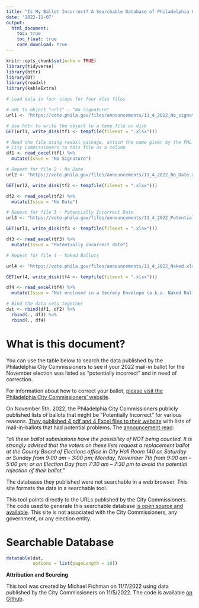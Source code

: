```yaml
---
title: "Is My Ballot Incorrect? A Searchable Database of Philadelphia City Commissioners Potentially Incorrect Ballots"
date: '2022-11-07'
output: 
  html_document:
    toc: true
    toc_float: true
    code_download: true
---
```


```r
knitr::opts_chunk$set(echo = TRUE)
library(tidyverse)
library(httr)
library(DT)
library(readxl)
library(kableExtra)

# Load data in four steps for four xlsx files

# URL to object "url1" - "No Signature"
url1 <- "https://vote.phila.gov/files/announcements/11_4_2022_No_signature.xlsx"

# Use httr to write the object to a temp file on disk
GET(url1, write_disk(tf1 <- tempfile(fileext = ".xlsx")))

# Read the file using readxl package, attach the name given by the PHL
# City Commissioners to this file as a column
df1 <- read_excel(tf1) %>%
  mutate(Issue = "No Signature")

# Repeat for file 2 - No Date
url2 <- "https://vote.phila.gov/files/announcements/11_4_2022_No_Date.xlsx"

GET(url2, write_disk(tf2 <- tempfile(fileext = ".xlsx")))

df2 <- read_excel(tf2) %>%
  mutate(Issue = "No Date")

# Repeat for file 3 - Potentially Incorrect Date
url3 <- "https://vote.phila.gov/files/announcements/11_4_2022_Potentially_Incorrect.xlsx"

GET(url3, write_disk(tf3 <- tempfile(fileext = ".xlsx")))

df3 <- read_excel(tf3) %>%
  mutate(Issue = "Potentially incorrect date")

# Repeat for file 4 - Naked Ballots

url4 <- "https://vote.phila.gov/files/announcements/11_4_2022_Naked.xlsx"

GET(url4, write_disk(tf4 <- tempfile(fileext = ".xlsx")))

df4 <- read_excel(tf4) %>%
  mutate(Issue = "Not enclosed in a Secrecy Envelope (a.k.a. Naked Ballots)")

# Bind the data sets together
dat <- rbind(df1, df2) %>%
  rbind(., df3) %>%
  rbind(., df4)

```

# What is this document?

You can use the table below to search the data published by the Philadelphia City Commissioners to see if your 2022 mail-in ballot for the November election was listed as "potentially incorrect" and in need of correction. 

For information about how to correct your ballot, [please visit the Philadelphia City Commissioners' website](https://vote.phila.gov/news/2022/11/05/ballots-administratively-determined-to-have-no-secrecy-envelope-or-no-signature-no-date-or-a-potentially-incorrect-date-on-return-envelope/).

On November 5th, 2022, the Philadelphia City Commissioners publicly published lists of ballots that might be "Potentially Incorrect" for various reasons. [They published 4 pdf and 4 Excel files to their website](https://vote.phila.gov/news/2022/11/05/ballots-administratively-determined-to-have-no-secrecy-envelope-or-no-signature-no-date-or-a-potentially-incorrect-date-on-return-envelope/) with lists of mail-in-ballots that had potential problems. The [announcement read](https://vote.phila.gov/news/2022/11/05/ballots-administratively-determined-to-have-no-secrecy-envelope-or-no-signature-no-date-or-a-potentially-incorrect-date-on-return-envelope/):

*"all these ballot submissions have the possibility of NOT being counted. It is strongly advised that the voters on these lists request a replacement ballot at the County Board of Elections office in City Hall Room 140 on Saturday or Sunday from 9:00 am – 3:00 pm; Monday, November 7th from 9:00 am – 5:00 pm; or on Election Day from 7:30 am – 7:30 pm to avoid the potential rejection of their ballot."*

The databases they published were not searchable in a web browser. This site formats the data in a searchable tool.

This tool points directly to the URLs published by the City Commissioners. The code used to generate this searchable database [is open source and available](https://github.com/mafichman/PotentiallyIncorrectBallots).
This site is not associated with the City Commissioners, any government, or any election entity.

# Searchable Database

```r
datatable(dat, 
          options = list(pageLength = 10))
```
**Attribution and Sourcing**

This tool was created by Michael Fichman on 11/7/2022 using data published by the City Commissioners on 11/5/2022. The code is available [on Github](https://github.com/mafichman/PotentiallyIncorrectBallots).